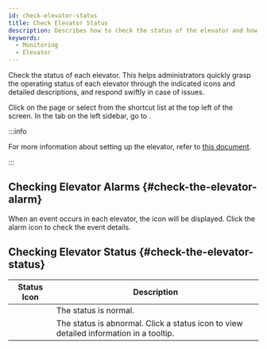 ```yaml
---
id: check-elevator-status
title: Check Elevator Status
description: Describes how to check the status of the elevator and how to respond to various situations.
keywords:
  - Monitoring
  - Elevator
---
```


Check the status of each elevator. This helps administrators quickly grasp the operating status of each elevator through the indicated icons and detailed descriptions, and respond swiftly in case of issues.

Click <Cmd sid='shell.header.arena' /> on the <Cmd sid='shell.header.launcher' /> page or select <Cmd sid='shell.header.arena' /> from the shortcut list at the top left of the screen. In the <Cmd sid='arena.tree.door.title' /> tab on the left sidebar, go to <Cmd sid='arena.tree.door.allElevatorGroups' />.

:::info

For more information about setting up the elevator, refer to [this document](#).

:::

## Checking Elevator Alarms {#check-the-elevator-alarm}

When an event occurs in each elevator, the <IcErr width='20px' height='20px' /> icon will be displayed. Click the alarm icon to check the event details.

## Checking Elevator Status {#check-the-elevator-status}

<div className='col2--20-80 overflow-x'>

|   Status Icon  | Description                                                                             |
| :------------: | --------------------------------------------------------------------------------------- |
|   <StatusOK/>  | The status is normal.                                                                   |
| <StatusFail /> | The status is abnormal. Click a status icon to view detailed information in a tooltip.  |

</div>
